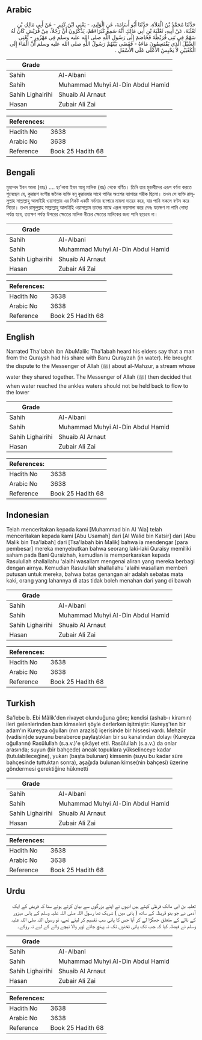 ## Arabic


<div dir="rtl" lang="ar" style={{fontSize:'larger',backgroundColor:'#f8f9fa',padding:20}}>
حَدَّثَنَا مُحَمَّدُ بْنُ الْعَلاَءِ، حَدَّثَنَا أَبُو أُسَامَةَ، عَنِ الْوَلِيدِ، - يَعْنِي ابْنَ كَثِيرٍ - عَنْ أَبِي مَالِكِ بْنِ ثَعْلَبَةَ، عَنْ أَبِيهِ، ثَعْلَبَةَ بْنِ أَبِي مَالِكٍ أَنَّهُ سَمِعَ كُبَرَاءَهُمْ، يَذْكُرُونَ أَنَّ رَجُلاً، مِنْ قُرَيْشٍ كَانَ لَهُ سَهْمٌ فِي بَنِي قُرَيْظَةَ فَخَاصَمَ إِلَى رَسُولِ اللَّهِ صلى الله عليه وسلم فِي مَهْزُورٍ - يَعْنِي السَّيْلَ الَّذِي يَقْتَسِمُونَ مَاءَهُ - فَقَضَى بَيْنَهُمْ رَسُولُ اللَّهِ صلى الله عليه وسلم أَنَّ الْمَاءَ إِلَى الْكَعْبَيْنِ لاَ يَحْبِسُ الأَعْلَى عَلَى الأَسْفَلِ ‏.‏
</div>
<div style={{backgroundColor:'#f8f9fa',padding:20, marginBottom: 10}}><table> <thead> <tr> <th>Grade</th> <th></th> </tr> </thead> <tbody> <tr><td>Sahih</td><td>Al-Albani</td></tr><tr><td>Sahih</td><td>Muhammad Muhyi Al-Din Abdul Hamid</td></tr><tr><td>Sahih Lighairihi</td><td>Shuaib Al Arnaut</td></tr><tr><td>Hasan</td><td>Zubair Ali Zai</td></tr></tbody></table><table> <thead> <tr> <th>References:</th> <th></th> </tr> </thead> <tbody><tr><td>Hadith No</td><td>3638</td></tr><tr><td>Arabic No</td><td>3638</td></tr><tr><td>Reference</td><td>Book 25 Hadith 68</td></tr></tbody></table></div>

## Bengali


<div dir="ltr" lang="bn" style={{fontSize:'larger',backgroundColor:'#f8f9fa',padding:20}}>
মুহাম্মদ ইবন আলা (রহঃ) .... ছা'লাবা ইবন আবূ মালিক (রাঃ) থেকে বর্ণিত। তিনি তার মুরব্বীদের এরূপ বর্ণনা করতে শুনেছেন যে, কুরায়শ বংশীয় জনৈক ব্যক্তি বনূ কূরায়যার সাথে পানির অংশের ব্যাপারে শরীক ছিলো। তখন সে ব্যক্তি রাসূলুল্লাহ সাল্লাল্লাহু আলাইহি ওয়াসাল্লাম এর নিকট একটি নর্দমার ব্যাপারে মামলা দায়ের করে, যার পানি সকলে বণ্টন করে নিতো। তখন রাসূলুল্লাহ সাল্লাল্লাহু আলাইহি ওয়াসাল্লাম তাদের মাঝে এরূপ ফয়সালা করে দেনঃ যতক্ষণ না পানি গোছা পর্যন্ত হবে, ততক্ষণ পর্যন্ত উপরের ক্ষেতের মালিক নীচের ক্ষেতের মালিকের জন্য পানি ছাড়বে না।
</div>
<div style={{backgroundColor:'#f8f9fa',padding:20, marginBottom: 10}}><table> <thead> <tr> <th>Grade</th> <th></th> </tr> </thead> <tbody> <tr><td>Sahih</td><td>Al-Albani</td></tr><tr><td>Sahih</td><td>Muhammad Muhyi Al-Din Abdul Hamid</td></tr><tr><td>Sahih Lighairihi</td><td>Shuaib Al Arnaut</td></tr><tr><td>Hasan</td><td>Zubair Ali Zai</td></tr></tbody></table><table> <thead> <tr> <th>References:</th> <th></th> </tr> </thead> <tbody><tr><td>Hadith No</td><td>3638</td></tr><tr><td>Arabic No</td><td>3638</td></tr><tr><td>Reference</td><td>Book 25 Hadith 68</td></tr></tbody></table></div>

## English


<div dir="ltr" lang="en" style={{fontSize:'larger',backgroundColor:'#f8f9fa',padding:20}}>
Narrated Tha'labah ibn AbuMalik: Tha'labah heard his elders say that a man from the Quraysh had his share with Banu Qurayzah (in water). He brought the dispute to the Messenger of Allah (ﷺ) about al-Mahzur, a stream whose water they shared together. The Messenger of Allah (ﷺ) then decided that when water reached the ankles waters should not be held back to flow to the lower
</div>
<div style={{backgroundColor:'#f8f9fa',padding:20, marginBottom: 10}}><table> <thead> <tr> <th>Grade</th> <th></th> </tr> </thead> <tbody> <tr><td>Sahih</td><td>Al-Albani</td></tr><tr><td>Sahih</td><td>Muhammad Muhyi Al-Din Abdul Hamid</td></tr><tr><td>Sahih Lighairihi</td><td>Shuaib Al Arnaut</td></tr><tr><td>Hasan</td><td>Zubair Ali Zai</td></tr></tbody></table><table> <thead> <tr> <th>References:</th> <th></th> </tr> </thead> <tbody><tr><td>Hadith No</td><td>3638</td></tr><tr><td>Arabic No</td><td>3638</td></tr><tr><td>Reference</td><td>Book 25 Hadith 68</td></tr></tbody></table></div>

## Indonesian


<div dir="ltr" lang="id" style={{fontSize:'larger',backgroundColor:'#f8f9fa',padding:20}}>
Telah menceritakan kepada kami [Muhammad bin Al 'Ala] telah menceritakan kepada kami [Abu Usamah] dari [Al Walid bin Katsir] dari [Abu Malik bin Tsa'labah] dari [Tsa'labah bin Malik] bahwa ia mendengar [para pembesar] mereka menyebutkan bahwa seorang laki-laki Quraisy memiliki saham pada Bani Quraizhah, kemudian ia memperkarakan kepada Rasulullah shallallahu 'alaihi wasallam mengenai aliran yang mereka berbagi dengan airnya. Kemudian Rasulullah shallallahu 'alaihi wasallam memberi putusan untuk mereka, bahwa batas genangan air adalah sebatas mata kaki, orang yang lahannya di atas tidak boleh menahan dari yang di bawah
</div>
<div style={{backgroundColor:'#f8f9fa',padding:20, marginBottom: 10}}><table> <thead> <tr> <th>Grade</th> <th></th> </tr> </thead> <tbody> <tr><td>Sahih</td><td>Al-Albani</td></tr><tr><td>Sahih</td><td>Muhammad Muhyi Al-Din Abdul Hamid</td></tr><tr><td>Sahih Lighairihi</td><td>Shuaib Al Arnaut</td></tr><tr><td>Hasan</td><td>Zubair Ali Zai</td></tr></tbody></table><table> <thead> <tr> <th>References:</th> <th></th> </tr> </thead> <tbody><tr><td>Hadith No</td><td>3638</td></tr><tr><td>Arabic No</td><td>3638</td></tr><tr><td>Reference</td><td>Book 25 Hadith 68</td></tr></tbody></table></div>

## Turkish


<div dir="ltr" lang="tr" style={{fontSize:'larger',backgroundColor:'#f8f9fa',padding:20}}>
Sa'lebe b. Ebi Mâlik'den rivayet olunduğuna göre; kendisi (ashab-ı kiramın) ileri gelenlerinden bazı kimseleri şöyle derlerken işitmiştir: Kureyş'ten bir adam'ın Kureyza oğulları (nın arazisi) içerisinde bir hissesi vardı. Mehzûr (vadisin)de suyunu beraberce paylaştıkları bir su kanalından dolayı (Kureyza oğullarını) Rasûlullah (s.a.v.)'e şikâyet etti. Rasûlullah (s.a.v.) da onlar arasında; suyun (bir bahçede) ancak topuklara yükselinceye kadar (tutulabileceğine), yukarı (başta bulunan) kimsenin (suyu bu kadar süre bahçesinde tuttuktan sonra), aşağıda bulunan kimse(nin bahçesi) üzerine göndermesi gerektiğine hükmetti
</div>
<div style={{backgroundColor:'#f8f9fa',padding:20, marginBottom: 10}}><table> <thead> <tr> <th>Grade</th> <th></th> </tr> </thead> <tbody> <tr><td>Sahih</td><td>Al-Albani</td></tr><tr><td>Sahih</td><td>Muhammad Muhyi Al-Din Abdul Hamid</td></tr><tr><td>Sahih Lighairihi</td><td>Shuaib Al Arnaut</td></tr><tr><td>Hasan</td><td>Zubair Ali Zai</td></tr></tbody></table><table> <thead> <tr> <th>References:</th> <th></th> </tr> </thead> <tbody><tr><td>Hadith No</td><td>3638</td></tr><tr><td>Arabic No</td><td>3638</td></tr><tr><td>Reference</td><td>Book 25 Hadith 68</td></tr></tbody></table></div>

## Urdu


<div dir="rtl" lang="ur" style={{fontSize:'larger',backgroundColor:'#f8f9fa',padding:20}}>
ثعلبہ بن ابی مالک قرظی کہتے ہیں انہوں نے اپنے بزرگوں سے بیان کرتے ہوئے سنا کہ قریش کے ایک آدمی نے جو بنو قریظہ کے ساتھ ( پانی میں ) شریک تھا رسول اللہ صلی اللہ علیہ وسلم کے پاس مہزور کے نالے کے متعلق جھگڑا لے کر آیا جس کا پانی سب تقسیم کر لیتے تھے، تو رسول اللہ صلی اللہ علیہ وسلم نے فیصلہ کیا کہ جب تک پانی ٹخنوں تک نہ پہنچ جائے اوپر والا نیچے والے کے لیے نہ روکے۔
</div>
<div style={{backgroundColor:'#f8f9fa',padding:20, marginBottom: 10}}><table> <thead> <tr> <th>Grade</th> <th></th> </tr> </thead> <tbody> <tr><td>Sahih</td><td>Al-Albani</td></tr><tr><td>Sahih</td><td>Muhammad Muhyi Al-Din Abdul Hamid</td></tr><tr><td>Sahih Lighairihi</td><td>Shuaib Al Arnaut</td></tr><tr><td>Hasan</td><td>Zubair Ali Zai</td></tr></tbody></table><table> <thead> <tr> <th>References:</th> <th></th> </tr> </thead> <tbody><tr><td>Hadith No</td><td>3638</td></tr><tr><td>Arabic No</td><td>3638</td></tr><tr><td>Reference</td><td>Book 25 Hadith 68</td></tr></tbody></table></div>
